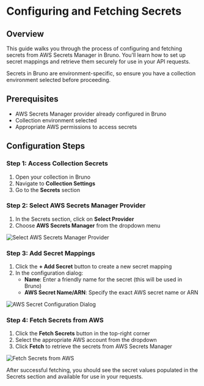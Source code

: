 
# Configuring and Fetching Secrets<PremiumBadge />

## Overview

This guide walks you through the process of configuring and fetching secrets from AWS Secrets Manager in Bruno. You'll learn how to set up secret mappings and retrieve them securely for use in your API requests.

<Callout type="info">
  Secrets in Bruno are environment-specific, so ensure you have a collection environment selected before proceeding.
</Callout>

## Prerequisites

- AWS Secrets Manager provider already configured in Bruno
- Collection environment selected
- Appropriate AWS permissions to access secrets

## Configuration Steps

### Step 1: Access Collection Secrets

1. Open your collection in Bruno
2. Navigate to **Collection Settings** 
3. Go to the **Secrets** section

### Step 2: Select AWS Secrets Manager Provider

1. In the Secrets section, click on **Select Provider**
2. Choose **AWS Secrets Manager** from the dropdown menu

![Select AWS Secrets Manager Provider](/screenshots/secret-variables/aws-secret-manager/4-select-aws-secrets.webp)

### Step 3: Add Secret Mappings

1. Click the **+ Add Secret** button to create a new secret mapping
2. In the configuration dialog:
   - **Name**: Enter a friendly name for the secret (this will be used in Bruno)
   - **AWS Secret Name/ARN**: Specify the exact AWS secret name or ARN

![AWS Secret Configuration Dialog](/screenshots/secret-variables/aws-secret-manager/5-aws-secret-dialog-box.webp)

### Step 4: Fetch Secrets from AWS

1. Click the **Fetch Secrets** button in the top-right corner
2. Select the appropriate AWS account from the dropdown
3. Click **Fetch** to retrieve the secrets from AWS Secrets Manager

![Fetch Secrets from AWS](/screenshots/secret-variables/aws-secret-manager/6-aws-fetch-secrets.webp)

After successful fetching, you should see the secret values populated in the Secrets section and available for use in your requests.


